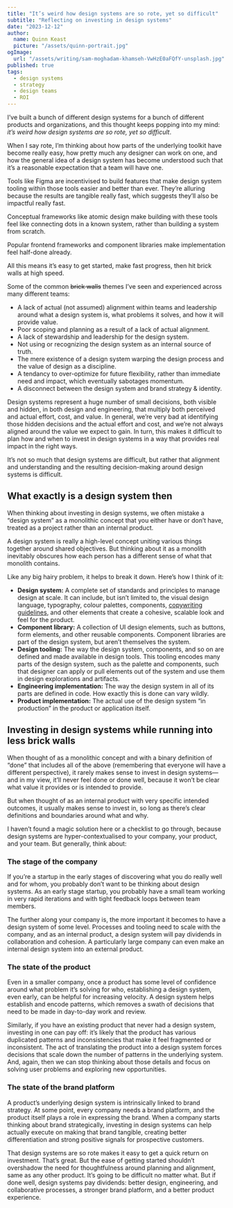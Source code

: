 ```yaml
---
title: "It’s weird how design systems are so rote, yet so difficult"
subtitle: "Reflecting on investing in design systems"
date: "2023-12-12"
author:
  name: Quinn Keast
  picture: "/assets/quinn-portrait.jpg"
ogImage:
  url: "/assets/writing/sam-moghadam-khamseh-VwHzE0aFQfY-unsplash.jpg"
published: true
tags:
  - design systems
  - strategy
  - design teams
  - ROI
---
```


I’ve built a bunch of different design systems for a bunch of different products and organizations, and this thought keeps popping into my mind: _it’s weird how design systems are so rote, yet so difficult_.

When I say rote, I’m thinking about how parts of the underlying toolkit have become really easy, how pretty much any designer can work on one, and how the general idea of a design system has become understood such that it’s a reasonable expectation that a team will have one.

Tools like Figma are incentivised to build features that make design system tooling within those tools easier and better than ever. They’re alluring because the results are tangible really fast, which suggests they’ll also be impactful really fast.

Conceptual frameworks like atomic design make building with these tools feel like connecting dots in a known system, rather than building a system from scratch.

Popular frontend frameworks and component libraries make implementation feel half-done already.

All this means it’s easy to get started, make fast progress, then hit brick walls at high speed.

Some of the common <s className="line-through">brick walls</s> themes I’ve seen and experienced across many different teams:

- A lack of actual (not assumed) alignment within teams and leadership around what a design system is, what problems it solves, and how it will provide value.
- Poor scoping and planning as a result of a lack of actual alignment.
- A lack of stewardship and leadership for the design system.
- Not using or recognizing the design system as an internal source of truth.
- The mere existence of a design system warping the design process and the value of design as a discipline.
- A tendancy to over-optimize for future flexibility, rather than immediate need and impact, which eventually sabotages momentum.
- A disconnect between the design system and brand strategy & identity.

Design systems represent a huge number of small decisions, both visible and hidden, in both design and engineering, that multiply both perceived and actual effort, cost, and value. In general, we’re very bad at identifying those hidden decisions and the actual effort and cost, and we’re not always aligned around the value we expect to gain. In turn, this makes it difficult to plan how and when to invest in design systems in a way that provides real impact in the right ways.

It’s not so much that design systems are difficult, but rather that alignment and understanding and the resulting decision-making around design systems is difficult.

## What exactly is a design system then

When thinking about investing in design systems, we often mistake a “design system” as a monolithic concept that you either have or don’t have, treated as a project rather than an internal product.

A design system is really a high-level concept uniting various things together around shared objectives. But thinking about it as a monolith inevitably obscures how each person has a different sense of what that monolith contains.

Like any big hairy problem, it helps to break it down. Here’s how I think of it:

- **Design system:** A complete set of standards and principles to manage design at scale. It can include, but isn’t limited to, the visual design language, typography, colour palettes, components, <a href="https://uxlanguage.com" target="_blank">copywriting guidelines</a>, and other elements that create a cohesive, scalable look and feel for the product.
- **Component library:** A collection of UI design elements, such as buttons, form elements, and other reusable components. Component libraries are part of the design system, but aren’t themselves the system.
- **Design tooling:** The way the design system, components, and so on are defined and made available in design tools. This tooling encodes many parts of the design system, such as the palette and components, such that designer can apply or pull elements out of the system and use them in design explorations and artifacts.
- **Engineering implementation:** The way the design system in all of its parts are defined in code. How exactly this is done can vary wildly.
- **Product implementation:** The actual use of the design system “in production” in the product or application itself.

## Investing in design systems while running into less brick walls

When thought of as a monolithic concept and with a binary definition of “done” that includes all of the above (remembering that everyone will have a different perspective), it rarely makes sense to invest in design systems—and in my view, it’ll never feel done or done well, because it won’t be clear what value it provides or is intended to provide.

But when thought of as an internal product with very specific intended outcomes, it usually makes sense to invest in, so long as there’s clear definitions and boundaries around what and why.

I haven’t found a magic solution here or a checklist to go through, because design systems are hyper-contextualised to your company, your product, and your team. But generally, think about:

### The stage of the company

If you’re a startup in the early stages of discovering what you do really well and for whom, you probably don’t want to be thinking about design systems. As an early stage startup, you probably have a small team working in very rapid iterations and with tight feedback loops between team members.

The further along your company is, the more important it becomes to have a design system of some level. Processes and tooling need to scale with the company, and as an internal product, a design system will pay dividends in collaboration and cohesion. A particularly large company can even make an internal design system into an external product.

### The state of the product

Even in a smaller company, once a product has some level of confidence around what problem it’s solving for who, establishing a design system, even early, can be helpful for increasing velocity. A design system helps establish and encode patterns, which removes a swath of decisions that need to be made in day-to-day work and review.

Similarly, if you have an existing product that never had a design system, investing in one can pay off: it’s likely that the product has various duplicated patterns and inconsistencies that make it feel fragmented or inconsistent. The act of translating the product into a design system forces decisions that scale down the number of patterns in the underlying system. And, again, then we can stop thinking about those details and focus on solving user problems and exploring new opportunities.

### The state of the brand platform

A product’s underlying design system is intrinsically linked to brand strategy. At some point, every company needs a brand platform, and the product itself plays a role in expressing the brand. When a company starts thinking about brand strategically, investing in design systems can help actually execute on making that brand tangible, creating better differentiation and strong positive signals for prospective customers.

That design systems are so rote makes it easy to get a quick return on investment. That’s great. But the ease of getting started shouldn’t overshadow the need for thoughtfulness around planning and alignment, same as any other product. It’s going to be difficult no matter what. But if done well, design systems pay dividends: better design, engineering, and collaborative processes, a stronger brand platform, and a better product experience.
